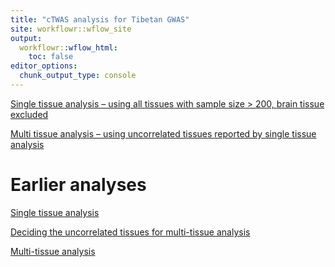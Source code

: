 ```yaml
---
title: "cTWAS analysis for Tibetan GWAS"
site: workflowr::wflow_site
output:
  workflowr::wflow_html:
    toc: false
editor_options:
  chunk_output_type: console
---
```


[Single tissue analysis -- using all tissues with sample size > 200, brain tissue excluded](https://xsun1229.github.io/ctwas_tibetan/single_tissue_ss200.html)

[Multi tissue analysis -- using uncorrelated tissues reported by single tissue analysis](https://xsun1229.github.io/ctwas_tibetan/multi_tissue_ss200.html)



# Earlier analyses

[Single tissue analysis](https://xsun1229.github.io/ctwas_tibetan/single_tissue.html)

[Deciding the uncorrelated tissues for multi-tissue analysis](https://xsun1229.github.io/ctwas_tibetan/uncorrelated_tissue.html)

[Multi-tissue analysis](https://xsun1229.github.io/ctwas_tibetan/multi_tissue.html)


